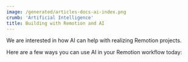 ```yaml
---
image: /generated/articles-docs-ai-index.png
crumb: 'Artificial Intelligence'
title: Building with Remotion and AI
---
```



We are interested in how AI can help with realizing Remotion projects.

Here are a few ways you can use AI in your Remotion workflow today:

<TableOfContents />
